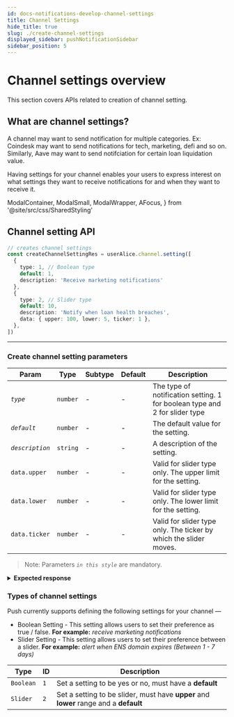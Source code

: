 ```yaml
---
id: docs-notifications-develop-channel-settings
title: Channel Settings
hide_title: true
slug: ./create-channel-settings
displayed_sidebar: pushNotificationSidebar
sidebar_position: 5
---
```


# Channel settings overview

This section covers APIs related to creation of channel setting.

<head>
  <title>Channel Settings | Push Notifications | Push Documentation</title>
</head>

## What are channel settings?

A channel may want to send notification for multiple categories. Ex: Coindesk may want to send notifications for tech, marketing, defi and so on. Similarly, Aave may want to send notifciation for certain loan liquidation value. 

Having settings for your channel enables your users to express interest on what settings they want to receive notifications for and when they want to receive it.


  ModalContainer,
  ModalSmall,
  ModalWrapper,
  AFocus,
} from '@site/src/css/SharedStyling'

## Channel setting API

<Tabs className="codetabs" groupId="code-examples">
  <TabItem value="js" attributes={{className: "codetab js"}} default>

```typescript
// creates channel settings
const createChannelSettingRes = userAlice.channel.setting([
  { 
    type: 1, // Boolean type
    default: 1, 
    description: 'Receive marketing notifications' 
  },
  {
    type: 2, // Slider type
    default: 10,
    description: 'Notify when loan health breaches',
    data: { upper: 100, lower: 5, ticker: 1 },
  },
])
```

  </TabItem>
</Tabs>

---

### Create channel setting parameters

| Param           | Type     | Subtype | Default | Description                                                                |
| --------------- | -------- | ------- | ------- | -------------------------------------------------------------------------- |
| _`type`_        | `number` | -       | -       | The type of notification setting. 1 for boolean type and 2 for slider type |
| _`default`_     | `number` | -       | -       | The default value for the setting.                                         |
| _`description`_ | `string` | -       | -       | A description of the setting.                                              |
| `data.upper`    | `number` | -       | -       | Valid for slider type only. The upper limit for the setting.               |
| `data.lower`    | `number` | -       | -       | Valid for slider type only. The lower limit for the setting.               |
| `data.ticker`   | `number` | -       | -       | Valid for slider type only. The ticker by which the slider moves.          |

> Note: Parameters _`in this style`_ are mandatory.

<details>
  <summary><b>Expected response</b></summary>

```typescript
{
  transactionHash: '0xf5056d382f209b5a7bcbf08d69c80dd13079467ba38413da8ca065a45f901a32'
}
```

</details>

### Types of channel settings

Push currently supports defining the following settings for your channel —
- Boolean Setting - This setting allows users to set their preference as true / false. **For example:** *receive marketing notifications*
- Slider Setting - This setting allows users to set their preference between a slider. **For example:** *alert when ENS domain expires (Between 1 - 7 days)*

| Type            | ID    | Description                                                                           |
| --------------- | ----- | ------------------------------------------------------------------------------------- |
| `Boolean`       | `1`   | Set a setting to be yes or no, must have a **default**                                |
| `Slider`        | `2`   | Set a setting to be slider, must have **upper** and **lower** range and a **default** |